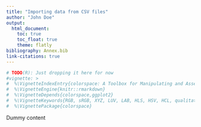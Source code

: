 ```yaml
---
title: "Importing data from CSV files"
author: "John Doe"
output:
  html_document:
    toc: true
    toc_float: true
    theme: flatly
bibliography: Annex.bib
link-citations: true
---
```


```r
# TODO(R): Just dropping it here for now
#vignette: >
#  %\VignetteIndexEntry{colorspace: A Toolbox for Manipulating and Assessing Colors and Palettes}
#  %\VignetteEngine{knitr::rmarkdown}
#  %\VignetteDepends{colorspace,ggplot2}
#  %\VignetteKeywords{RGB, sRGB, XYZ, LUV, LAB, HLS, HSV, HCL, qualitative palette, sequential palette, diverging palette, shiny, visualization, color vision deficiency}
#  %\VignettePackage{colorspace}
```

Dummy content
